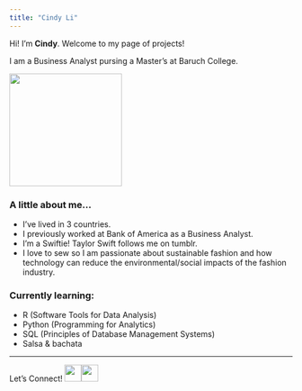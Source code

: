 ```yaml
---
title: "Cindy Li"
---
```


Hi! I'm **Cindy**. Welcome to my page of projects! 

I am a Business Analyst pursing a Master's at Baruch College. 

![](images/headshot.jpg){width=200}

### A little about me...
- I've lived in 3 countries.
- I previously worked at Bank of America as a Business Analyst.
- I'm a Swiftie! Taylor Swift follows me on tumblr. 
- I love to sew so I am passionate about sustainable fashion and how technology can reduce the environmental/social impacts of the fashion industry. 

### Currently learning:
- R (Software Tools for Data Analysis)
- Python (Programming for Analytics)
- SQL (Principles of Database Management Systems)
- Salsa & bachata

---
Let's Connect!  <a href="https://www.linkedin.com/in/cndyli/"><img src="https://upload.wikimedia.org/wikipedia/commons/thumb/8/81/LinkedIn_icon.svg/1200px-LinkedIn_icon.svg.png" width="30"><a href="https://twitter.com/licjn17"><img src="https://upload.wikimedia.org/wikipedia/commons/thumb/c/cc/X_icon.svg/2048px-X_icon.svg.png" width="30">   

[[![](https://upload.wikimedia.org/wikipedia/commons/thumb/8/81/LinkedIn_icon.svg/1200px-LinkedIn_icon.svg.png#left)](https://www.linkedin.com/in/cndyli/){width=50%}]: #